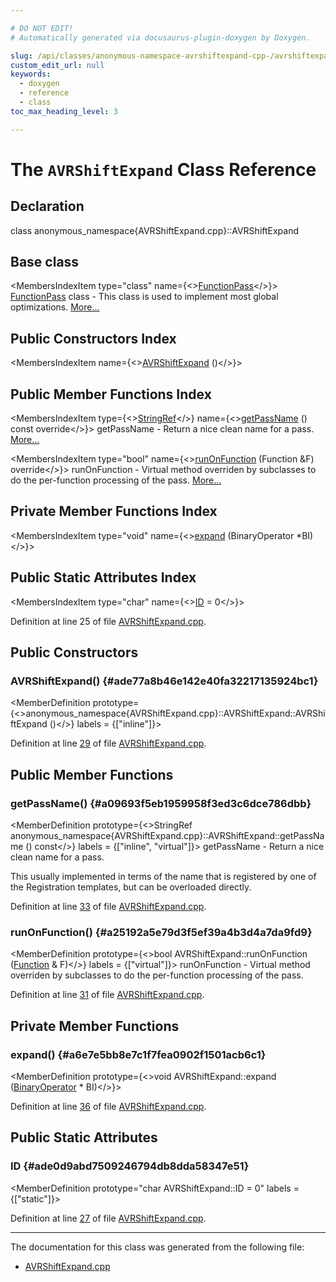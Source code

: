 ```yaml
---

# DO NOT EDIT!
# Automatically generated via docusaurus-plugin-doxygen by Doxygen.

slug: /api/classes/anonymous-namespace-avrshiftexpand-cpp-/avrshiftexpand
custom_edit_url: null
keywords:
  - doxygen
  - reference
  - class
toc_max_heading_level: 3

---
```





# The `AVRShiftExpand` Class Reference

<DoxygenPage pluginConfig={pluginConfig}>



## Declaration

<CodeBlock>class anonymous_namespace{AVRShiftExpand.cpp}::AVRShiftExpand</CodeBlock>

## Base class

<MembersIndex>

<MembersIndexItem
  type="class"
  name={<><a href="/docs/api/classes/llvm/functionpass">FunctionPass</a></>}>
<a href="/docs/api/classes/llvm/functionpass">FunctionPass</a> class - This class is used to implement most global optimizations. <a href="/docs/api/classes/llvm/functionpass/#details">More...</a>
</MembersIndexItem>

</MembersIndex>

## Public Constructors Index

<MembersIndex>

<MembersIndexItem
  name={<><a href="#ade77a8b46e142e40fa32217135924bc1">AVRShiftExpand</a> ()</>}>
</MembersIndexItem>

</MembersIndex>

## Public Member Functions Index

<MembersIndex>

<MembersIndexItem
  type={<><a href="/docs/api/classes/llvm/stringref">StringRef</a></>}
  name={<><a href="#a09693f5eb1959958f3ed3c6dce786dbb">getPassName</a> () const override</>}>
getPassName - Return a nice clean name for a pass. <a href="#a09693f5eb1959958f3ed3c6dce786dbb">More...</a>
</MembersIndexItem>

<MembersIndexItem
  type="bool"
  name={<><a href="#a25192a5e79d3f5ef39a4b3d4a7da9fd9">runOnFunction</a> (Function &amp;F) override</>}>
runOnFunction - Virtual method overriden by subclasses to do the per-function processing of the pass. <a href="#a25192a5e79d3f5ef39a4b3d4a7da9fd9">More...</a>
</MembersIndexItem>

</MembersIndex>

## Private Member Functions Index

<MembersIndex>

<MembersIndexItem
  type="void"
  name={<><a href="#a6e7e5bb8e7c1f7fea0902f1501acb6c1">expand</a> (BinaryOperator &#42;BI)</>}>
</MembersIndexItem>

</MembersIndex>

## Public Static Attributes Index

<MembersIndex>

<MembersIndexItem
  type="char"
  name={<><a href="#ade0d9abd7509246794db8dda58347e51">ID</a> = 0</>}>
</MembersIndexItem>

</MembersIndex>


Definition at line 25 of file <a href="/docs/api/files/lib/lib/target/lib/target/avr/avrshiftexpand-cpp">AVRShiftExpand.cpp</a>.

<SectionDefinition>

## Public Constructors

### AVRShiftExpand() {#ade77a8b46e142e40fa32217135924bc1}

<MemberDefinition
  prototype={<>anonymous&#95;namespace&#123;AVRShiftExpand.cpp&#125;::AVRShiftExpand::AVRShiftExpand ()</>}
  labels = {["inline"]}>

Definition at line <a href="/docs/api/files/lib/lib/target/lib/target/avr/avrshiftexpand-cpp/#l00029">29</a> of file <a href="/docs/api/files/lib/lib/target/lib/target/avr/avrshiftexpand-cpp">AVRShiftExpand.cpp</a>.
</MemberDefinition>

</SectionDefinition>

<SectionDefinition>

## Public Member Functions

### getPassName() {#a09693f5eb1959958f3ed3c6dce786dbb}

<MemberDefinition
  prototype={<>StringRef anonymous&#95;namespace&#123;AVRShiftExpand.cpp&#125;::AVRShiftExpand::getPassName () const</>}
  labels = {["inline", "virtual"]}>
getPassName - Return a nice clean name for a pass.

This usually implemented in terms of the name that is registered by one of the Registration templates, but can be overloaded directly.

Definition at line <a href="/docs/api/files/lib/lib/target/lib/target/avr/avrshiftexpand-cpp/#l00033">33</a> of file <a href="/docs/api/files/lib/lib/target/lib/target/avr/avrshiftexpand-cpp">AVRShiftExpand.cpp</a>.
</MemberDefinition>

### runOnFunction() {#a25192a5e79d3f5ef39a4b3d4a7da9fd9}

<MemberDefinition
  prototype={<>bool AVRShiftExpand::runOnFunction (<a href="/docs/api/classes/llvm/function">Function</a> &amp; F)</>}
  labels = {["virtual"]}>
runOnFunction - Virtual method overriden by subclasses to do the per-function processing of the pass.

Definition at line <a href="/docs/api/files/lib/lib/target/lib/target/avr/avrshiftexpand-cpp/#l00031">31</a> of file <a href="/docs/api/files/lib/lib/target/lib/target/avr/avrshiftexpand-cpp">AVRShiftExpand.cpp</a>.
</MemberDefinition>

</SectionDefinition>

<SectionDefinition>

## Private Member Functions

### expand() {#a6e7e5bb8e7c1f7fea0902f1501acb6c1}

<MemberDefinition
  prototype={<>void AVRShiftExpand::expand (<a href="/docs/api/classes/llvm/binaryoperator">BinaryOperator</a> &#42; BI)</>}>

Definition at line <a href="/docs/api/files/lib/lib/target/lib/target/avr/avrshiftexpand-cpp/#l00036">36</a> of file <a href="/docs/api/files/lib/lib/target/lib/target/avr/avrshiftexpand-cpp">AVRShiftExpand.cpp</a>.
</MemberDefinition>

</SectionDefinition>

<SectionDefinition>

## Public Static Attributes

### ID {#ade0d9abd7509246794db8dda58347e51}

<MemberDefinition
  prototype="char AVRShiftExpand::ID = 0"
  labels = {["static"]}>

Definition at line <a href="/docs/api/files/lib/lib/target/lib/target/avr/avrshiftexpand-cpp/#l00027">27</a> of file <a href="/docs/api/files/lib/lib/target/lib/target/avr/avrshiftexpand-cpp">AVRShiftExpand.cpp</a>.
</MemberDefinition>

</SectionDefinition>

<hr/>

The documentation for this class was generated from the following file:

<ul>
<li><a href="/docs/api/files/lib/lib/target/lib/target/avr/avrshiftexpand-cpp">AVRShiftExpand.cpp</a></li>
</ul>

</DoxygenPage>

